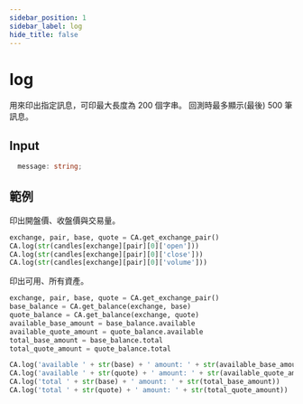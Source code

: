 ```yaml
---
sidebar_position: 1
sidebar_label: log
hide_title: false
---
```



# log

用來印出指定訊息，可印最大長度為 200 個字串。
回測時最多顯示(最後) 500 筆訊息。

## Input

```typescript
  message: string;
```

## 範例

印出開盤價、收盤價與交易量。

```python
exchange, pair, base, quote = CA.get_exchange_pair()
CA.log(str(candles[exchange][pair][0]['open']))
CA.log(str(candles[exchange][pair][0]['close']))
CA.log(str(candles[exchange][pair][0]['volume']))
```

印出可用、所有資產。

```python
exchange, pair, base, quote = CA.get_exchange_pair()
base_balance = CA.get_balance(exchange, base)
quote_balance = CA.get_balance(exchange, quote)
available_base_amount = base_balance.available
available_quote_amount = quote_balance.available
total_base_amount = base_balance.total
total_quote_amount = quote_balance.total

CA.log('available ' + str(base) + ' amount: ' + str(available_base_amount))
CA.log('available ' + str(quote) + ' amount: ' + str(available_quote_amount))
CA.log('total ' + str(base) + ' amount: ' + str(total_base_amount))
CA.log('total ' + str(quote) + ' amount: ' + str(total_quote_amount))
```
